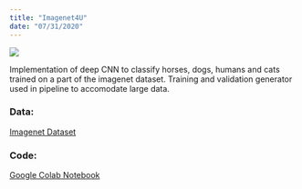 ```yaml
---
title: "Imagenet4U"
date: "07/31/2020"
---
```

::: {layout="[30,70]"}

![](../../images/imagenet.webp)

:::

Implementation of deep CNN to classify horses, dogs, humans and cats trained on a part of the imagenet dataset. Training and validation generator used in pipeline to accomodate large data.

### Data:
[Imagenet Dataset](https://www.image-net.org/download.php)

### Code:
[Google Colab Notebook](https://colab.research.google.com/drive/1i8gCJl0M568WipdZTJUh_XBuuWyIDLIf?usp=sharing)